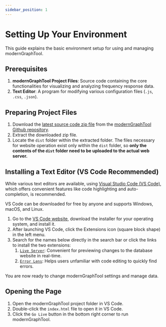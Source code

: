 ```yaml
---
sidebar_position: 1
---
```


# Setting Up Your Environment

This guide explains the basic environment setup for using and managing modernGraphTool.

## Prerequisites

1.  **modernGraphTool Project Files**: Source code containing the core functionalities for visualizing and analyzing frequency response data.
2.  **Text Editor**: A program for modifying various configuration files (`.js`, `.css`, `.json`).

## Preparing Project Files

1.  Download the [latest source code zip file](https://github.com/potatosalad775/modernGraphTool/archive/refs/heads/main.zip) from the [modernGraphTool Github repository](https://github.com/potatosalad775/modernGraphTool).
2.  Extract the downloaded zip file.
3.  Locate the `dist` folder within the extracted folder. The files necessary for website operation exist only within the `dist` folder, so **only the contents of the `dist` folder need to be uploaded to the actual web server.**

## Installing a Text Editor (VS Code Recommended)

While various text editors are available, using [Visual Studio Code (VS Code)](https://code.visualstudio.com/), which offers convenient features like code highlighting and auto-completion, is recommended.

VS Code can be downloaded for free by anyone and supports Windows, macOS, and Linux.

1.  Go to the [VS Code website](https://code.visualstudio.com/), download the installer for your operating system, and install it.
2.  After launching VS Code, click the Extensions icon (square block shape) in the left menu.
3.  Search for the names below directly in the search bar or click the links to install the two extensions:
    1.  [`Live Server`](https://marketplace.visualstudio.com/items?itemName=ritwickdey.LiveServer): Convenient for previewing changes to the database website in real-time.
    2.  [`Error Lens`](https://marketplace.visualstudio.com/items?itemName=usernamehw.errorlens): Helps users unfamiliar with code editing to quickly find errors.

You are now ready to change modernGraphTool settings and manage data.

## Opening the Page

1.  Open the modernGraphTool project folder in VS Code.
2.  Double-click the `index.html` file to open it in VS Code.
3.  Click the `Go Live` button in the bottom right corner to run modernGraphTool.